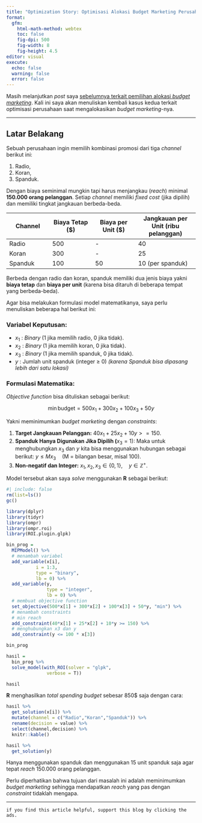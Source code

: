 ```yaml
---
title: "Optimization Story: Optimisasi Alokasi Budget Marketing Perusahaan II"
format: 
  gfm:
    html-math-method: webtex
    toc: false
    fig-dpi: 500
    fig-width: 8
    fig-height: 4.5
editor: visual
execute:
  echo: false
  warning: false
  error: false
---
```


Masih melanjutkan *post* saya [sebelumnya terkait pemilihan alokasi *budget* *marketing*](https://ikanx101.com/blog/budget-marketing-milp/). Kali ini saya akan menuliskan kembali kasus kedua terkait optimisasi perusahaan saat mengalokasikan *budget marketing*-nya.

------------------------------------------------------------------------

## **Latar Belakang**

Sebuah perusahaan ingin memilih kombinasi promosi dari tiga *channel* berikut ini:

1.  Radio,
2.  Koran,
3.  Spanduk.

Dengan biaya seminimal mungkin tapi harus menjangkau (*reach*) minimal **150.000 orang pelanggan**. Setiap *channel* memiliki *fixed cost* (jika dipilih) dan memiliki tingkat jangkauan berbeda-beda.

| Channel | Biaya Tetap (\$) | Biaya per Unit (\$) | Jangkauan per Unit (ribu pelanggan) |
|-----------------|-----------------|-----------------|-----------------------|
| Radio | 500 | \- | 40 |
| Koran | 300 | \- | 25 |
| Spanduk | 100 | 50 | 10 (per spanduk) |

Berbeda dengan radio dan koran, spanduk memiliki dua jenis biaya yakni **biaya tetap** dan **biaya per unit** (karena bisa ditaruh di beberapa tempat yang berbeda-beda).

Agar bisa melakukan formulasi model matematikanya, saya perlu menuliskan beberapa hal berikut ini:

### **Variabel Keputusan:**

-   $x_1$ : *Binary* (1 jika memilih radio, 0 jika tidak).
-   $x_2$ : *Binary* (1 jika memilih koran, 0 jika tidak).
-   $x_3$ : *Binary* (1 jika memilih spanduk, 0 jika tidak).
-   $y$ : Jumlah unit spanduk (integer ≥ 0) *(karena Spanduk bisa dipasang lebih dari satu lokasi)*

### **Formulasi Matematika:**

*Objective function* bisa dituliskan sebagai berikut:

$$\min{\text{budget}} = 500x_1 + 300x_2 + 100x_3 + 50y$$

Yakni meminimumkan *budget* *marketing* dengan *constraints*:

1.  **Target Jangkauan Pelanggan:** $40x_1 + 25x_2 + 10y >= 150$.
2.  **Spanduk Hanya Digunakan Jika Dipilih (**$x_3 = 1$): Maka untuk menghubungkan $x_3$ dan $y$ kita bisa menggunakan hubungan sebagai berikut: $y \leq M x_3 \quad \text{(M = bilangan besar, misal 100)}$.
3.  **Non-negatif dan Integer:** $x_1, x_2, x_3 \in \{0,1\}, \quad y \in \mathbb{Z}^+$.

Model tersebut akan saya _solve_ menggunakan __R__ sebagai berikut:

```r
#| include: false
rm(list=ls())
gc()

library(dplyr)
library(tidyr)
library(ompr)
library(ompr.roi)
library(ROI.plugin.glpk)

bin_prog = 
  MIPModel() %>%
  # menambah variabel
  add_variable(x[i],
	       i = 1:3,
	       type = "binary",
	       lb = 0) %>%
  add_variable(y,
               type = "integer",
               lb = 0) %>% 
  # membuat objective function
  set_objective(500*x[1] + 300*x[2] + 100*x[3] + 50*y, "min") %>%
  # menambah constraints
  # min reach
  add_constraint(40*x[1] + 25*x[2] + 10*y >= 150) %>%
  # menghubungkan x3 dan y
  add_constraint(y <= 100 * x[3])
```


```r
bin_prog 

hasil = 
  bin_prog %>%
  solve_model(with_ROI(solver = "glpk",
		       verbose = T))
```

```r
hasil
```

__R__ menghasilkan _total spending budget_ sebesar 850$ saja dengan cara:

```r
hasil %>% 
  get_solution(x[i]) %>% 
  mutate(channel = c("Radio","Koran","Spanduk")) %>% 
  rename(decision = value) %>% 
  select(channel,decision) %>% 
  knitr::kable()

hasil %>% 
  get_solution(y)
```

Hanya menggunakan spanduk dan menggunakan 15 unit spanduk saja agar tepat _reach_ 150.000 orang pelanggan.

Perlu diperhatikan bahwa tujuan dari masalah ini adalah meminimumkan _budget_ _marketing_ sehingga mendapatkan _reach_ yang pas dengan _constraint_ tidaklah mengapa.

------------------------------------------------------------------------

`if you find this article helpful, support this blog by clicking the ads.`


